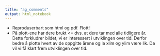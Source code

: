 ```yaml
---
title: "ag_comments"
output: html_notebook
---
```


-   Reproduserbart som html og pdf. Flott!
-   På plott-ene har dere brukt \<= dvs. at dere tar med alle tidligere år. Dette forkludrer bildet, vi er interessert i utviklingen over tid. Derfor bedre å plotte hvert av de oppgitte årene og la xlim og ylim være lik. Da vil vi få klart frem utviklingen over tid.
